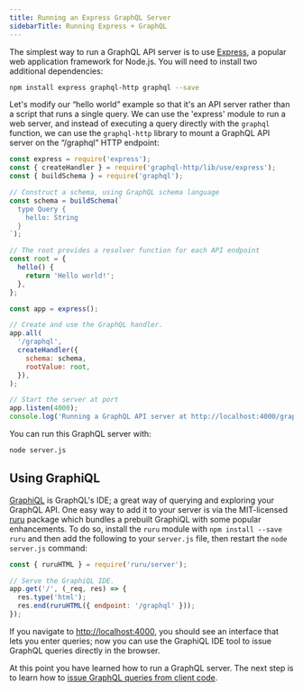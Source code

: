```yaml
---
title: Running an Express GraphQL Server
sidebarTitle: Running Express + GraphQL
---
```


The simplest way to run a GraphQL API server is to use [Express](https://expressjs.com), a popular web application framework for Node.js. You will need to install two additional dependencies:

```bash
npm install express graphql-http graphql --save
```

Let's modify our “hello world” example so that it's an API server rather than a script that runs a single query. We can use the 'express' module to run a web server, and instead of executing a query directly with the `graphql` function, we can use the `graphql-http` library to mount a GraphQL API server on the “/graphql” HTTP endpoint:

```js
const express = require('express');
const { createHandler } = require('graphql-http/lib/use/express');
const { buildSchema } = require('graphql');

// Construct a schema, using GraphQL schema language
const schema = buildSchema(`
  type Query {
    hello: String
  }
`);

// The root provides a resolver function for each API endpoint
const root = {
  hello() {
    return 'Hello world!';
  },
};

const app = express();

// Create and use the GraphQL handler.
app.all(
  '/graphql',
  createHandler({
    schema: schema,
    rootValue: root,
  }),
);

// Start the server at port
app.listen(4000);
console.log('Running a GraphQL API server at http://localhost:4000/graphql');
```

You can run this GraphQL server with:

```sh
node server.js
```

## Using GraphiQL

[GraphiQL](https://github.com/graphql/graphiql) is GraphQL's IDE; a great way of querying and exploring your GraphQL API.
One easy way to add it to your server is via the MIT-licensed [ruru](https://github.com/graphile/crystal/blob/main/grafast/ruru/README.md) package which bundles a prebuilt GraphiQL with some popular enhancements.
To do so, install the `ruru` module with `npm install --save ruru` and then add the following to your `server.js` file, then restart the `node server.js` command:

```js
const { ruruHTML } = require('ruru/server');

// Serve the GraphiQL IDE.
app.get('/', (_req, res) => {
  res.type('html');
  res.end(ruruHTML({ endpoint: '/graphql' }));
});
```

If you navigate to [http://localhost:4000](http://localhost:4000), you should see an interface that lets you enter queries;
now you can use the GraphiQL IDE tool to issue GraphQL queries directly in the browser.

At this point you have learned how to run a GraphQL server. The next step is to learn how to [issue GraphQL queries from client code](/graphql-clients/).

